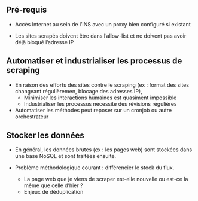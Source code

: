 ## Pré-requis

- Accès Internet au sein de l'INS avec un proxy bien configuré si existant

- Les sites scrapés doivent être dans l'allow-list et ne doivent pas avoir déjà bloqué l'adresse IP


## Automatiser et industrialiser les processus de scraping

- En raison des efforts des sites contre le scraping (ex : format des sites changeant régulièremen, blocage des adresses IP),
    - Minimiser les interactions humaines est quasiment impossible
    - Industrialiser les processus nécessite des révisions régulières

- Automatiser les méthodes peut reposer sur un cronjob ou autre orchestrateur


## Stocker les données

- En général, les données brutes (ex : les pages web) sont stockées dans une base NoSQL et sont traitées ensuite.

- Problème méthodologique courant : différencier le stock du flux.
    - La page web que je viens de scraper est-elle nouvelle ou est-ce la même que celle d’hier ?
    - Enjeux de déduplication
